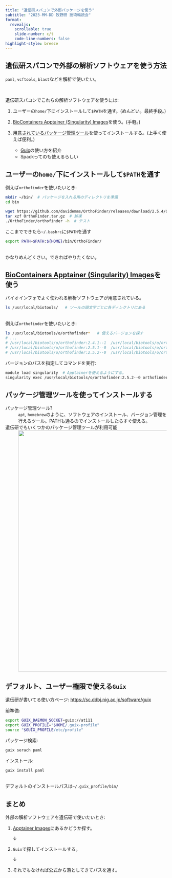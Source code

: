 ```yaml
---
title: "遺伝研スパコンで外部パッケージを使う"
subtitle: "2023-MM-DD 牧野研 技術輪読会"
format: 
  revealjs:
    scrollable: true
    slide-number: c/t
    code-line-numbers: false
highlight-style: breeze
---
```


## 遺伝研スパコンで外部の解析ソフトウェアを使う方法

`paml`, `vcftools`, `blast`などを解析で使いたい。

<br>

遺伝研スパコンでこれらの解析ソフトウェアを使うには:

1. ユーザーの`home/`下にインストールして`$PATH`を通す。(めんどい。最終手段。)

2. [BioContainers Apptainer (Singularity) Images](https://sc.ddbj.nig.ac.jp/software/BioContainers/)を使う。(手軽。)

3. [用意されているパッケージ管理ツール](https://sc.ddbj.nig.ac.jp/software/#%E3%83%91%E3%83%83%E3%82%B1%E3%83%BC%E3%82%B8%E3%83%9E%E3%83%8D%E3%83%BC%E3%82%B8%E3%83%A3)を使ってインストールする。(上手く使えば便利。)
    - [Guix](https://sc.ddbj.nig.ac.jp/software/guix)の使い方を紹介
    - Spackってのも使えるらしい
    
## ユーザーの`home/`下にインストールして`$PATH`を通す

例えば`orthofinder`を使いたいとき:
```bash
mkdir ~/bin/  # パッケージを入れる用のディレクトリを準備
cd bin

wget https://github.com/davidemms/OrthoFinder/releases/download/2.5.4/OrthoFinder.tar.gz  # ソフトウェアをダウンロード
tar xzf OrthoFinder.tar.gz  # 解凍
./OrthoFinder/orthofinder -h  # テスト
```

ここまでできたら`~/.bashrc`に`$PATH`を通す

```.bash
export PATH=$PATH:${HOME}/bin/OrthoFinder/
```
<br>
かなりめんどくさい。できればやりたくない。

## [BioContainers Apptainer (Singularity) Images](https://sc.ddbj.nig.ac.jp/software/BioContainers/)を使う

バイオインフォでよく使われる解析ソフトウェアが用意されている。

```bash
ls /usr/local/biotools/   # ツールの頭文字ごとに各ディレクトリにある
```
<br>
例えば`orthofinder`を使いたいとき:

```bash
ls /usr/local/biotools/o/orthofinder*   # 使えるバージョンを探す
# ...
# /usr/local/biotools/o/orthofinder:2.4.1--1  /usr/local/biotools/o/orthofinder:2.5.2--hdfd78af_1
# /usr/local/biotools/o/orthofinder:2.5.1--0  /usr/local/biotools/o/orthofinder:2.5.3--hdfd78af_0
# /usr/local/biotools/o/orthofinder:2.5.2--0  /usr/local/biotools/o/orthofinder:2.5.4--hdfd78af_0
```

バージョンのパスを指定してコマンドを実行:

```bash
module load singularity  # Apptainerを使えるようにする。
singularity exec /usr/local/biotools/o/orthofinder:2.5.2--0 orthofinder -f sample/
```

## パッケージ管理ツールを使ってインストールする
パッケージ管理ツール?
:   `apt`, `homebrew`のように、ソフトウェアのインストール、バージョン管理を行えるツール。PATHも通るのでインストールしたらすぐ使える。

遺伝研でもいくつかのパッケージ管理ツールが利用可能
:   ![](image/ddbj_package_mangement.png){width="750"}


## デフォルト、ユーザー権限で使える`Guix`

遺伝研が書いてる使い方ページ: [https://sc.ddbj.nig.ac.jp/software/guix](https://sc.ddbj.nig.ac.jp/software/guix)

前準備:
```.bash
export GUIX_DAEMON_SOCKET=guix://at111
export GUIX_PROFILE="$HOME/.guix-profile"
source "$GUIX_PROFILE/etc/profile"
```

パッケージ検索:
```bash
guix serach paml
```

インストール:
```bash
guix install paml
```

<br>
デフォルトのインストールパスは`~/.guix_profile/bin/`


## まとめ

外部の解析ソフトウェアを遺伝研で使いたいとき:

1. [Apptainer Images](https://sc.ddbj.nig.ac.jp/software/BioContainers/)にあるかどうか探す。

    ↓
    
2. `Guix`で探してインストールする。

    ↓

3. それでもなければ公式から落としてきてパスを通す。
